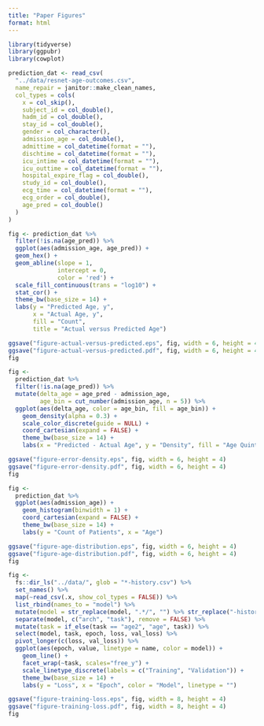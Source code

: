 ```yaml
---
title: "Paper Figures"
format: html
---
```


```r
library(tidyverse)
library(ggpubr)
library(cowplot)
```

```r
prediction_dat <- read_csv(
  "../data/resnet-age-outcomes.csv",
  name_repair = janitor::make_clean_names,
  col_types = cols(
    x = col_skip(),
    subject_id = col_double(),
    hadm_id = col_double(),
    stay_id = col_double(),
    gender = col_character(),
    admission_age = col_double(),
    admittime = col_datetime(format = ""),
    dischtime = col_datetime(format = ""),
    icu_intime = col_datetime(format = ""),
    icu_outtime = col_datetime(format = ""),
    hospital_expire_flag = col_double(),
    study_id = col_double(),
    ecg_time = col_datetime(format = ""),
    ecg_order = col_double(),
    age_pred = col_double()
  )
)
```

```r
fig <- prediction_dat %>%
  filter(!is.na(age_pred)) %>%
  ggplot(aes(admission_age, age_pred)) +
  geom_hex() +
  geom_abline(slope = 1,
              intercept = 0,
              color = 'red') +
  scale_fill_continuous(trans = "log10") +
  stat_cor() + 
  theme_bw(base_size = 14) +
  labs(y = "Predicted Age, y",
       x = "Actual Age, y",
       fill = "Count",
       title = "Actual versus Predicted Age")

ggsave("figure-actual-versus-predicted.eps", fig, width = 6, height = 4)
ggsave("figure-actual-versus-predicted.pdf", fig, width = 6, height = 4)
fig
```

```r
fig <- 
  prediction_dat %>%
  filter(!is.na(age_pred)) %>%
  mutate(delta_age = age_pred - admission_age,
         age_bin = cut_number(admission_age, n = 5)) %>%
  ggplot(aes(delta_age, color = age_bin, fill = age_bin)) +
    geom_density(alpha = 0.3) +
    scale_color_discrete(guide = NULL) + 
    coord_cartesian(expand = FALSE) + 
    theme_bw(base_size = 14) +
    labs(x = "Predicted - Actual Age", y = "Density", fill = "Age Quintile")

ggsave("figure-error-density.eps", fig, width = 6, height = 4)
ggsave("figure-error-density.pdf", fig, width = 6, height = 4)
fig
```

```r
fig <- 
  prediction_dat %>%
  ggplot(aes(admission_age)) +
    geom_histogram(binwidth = 1) +
    coord_cartesian(expand = FALSE) + 
    theme_bw(base_size = 14) + 
    labs(y = "Count of Patients", x = "Age")

ggsave("figure-age-distribution.eps", fig, width = 6, height = 4)
ggsave("figure-age-distribution.pdf", fig, width = 6, height = 4)
fig
```



```r
fig <-
  fs::dir_ls("../data/", glob = "*-history.csv") %>%
  set_names() %>%
  map(~read_csv(.x, show_col_types = FALSE)) %>%
  list_rbind(names_to = "model") %>%
  mutate(model = str_replace(model, ".*/", "") %>% str_replace("-history.csv", "")) %>%
  separate(model, c("arch", "task"), remove = FALSE) %>%
  mutate(task = if_else(task == "age2", "age", task)) %>%
  select(model, task, epoch, loss, val_loss) %>%
  pivot_longer(c(loss, val_loss)) %>%
  ggplot(aes(epoch, value, linetype = name, color = model)) +
    geom_line() +
    facet_wrap(~task, scales="free_y") +
    scale_linetype_discrete(labels = c("Training", "Validation")) + 
    theme_bw(base_size = 14) +
    labs(y = "Loss", x = "Epoch", color = "Model", linetype = "") 

ggsave("figure-training-loss.eps", fig, width = 8, height = 4)
ggsave("figure-training-loss.pdf", fig, width = 8, height = 4)
fig
```


